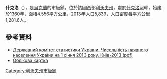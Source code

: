 {{No footnotes|time=2015-09-16T07:25:06+00:00}}
{{coord|49|57|1|N|23|31|33|E|scale:30000|display=title}}

'''什克洛'''（{{lang-uk|Шкло}}），是[[烏克蘭|烏克蘭]]的市級鎮，位於該國西部[[利沃夫州|利沃夫州]]，處於[[什克洛河|什克洛河]]畔，始建於1360年，面積4.556平方公里，2013年人口5,839，人口密度每平方公里1,281.6人。

==參考資料==
*[http://www.ukrstat.gov.ua/druk/publicat/kat_u/2013/sb/06_13/sb_nnas_2012.zip Державний комітет статистики України. Чисельність наявного населення України на 1 січня 2013 року, Київ-2013 (pdf)]{{Wayback|url=http://www.ukrstat.gov.ua/druk/publicat/kat_u/2013/sb/06_13/sb_nnas_2012.zip |date=20181115124447 }}
* [http://gska2.rada.gov.ua/pls/z7502/A005?rdat1=06.07.2008&rf7571=21510 Облікова картка]{{dead link|date=2017年11月 |bot=InternetArchiveBot |fix-attempted=yes }}

{{DEFAULTSORT:Шкло}}
[[Category:利沃夫州市級鎮|Category:利沃夫州市級鎮]]


{{Lviv-geo-stub}}
